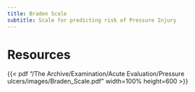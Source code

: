 ```yaml
---
title: Braden Scale
subtitle: Scale for predicting risk of Pressure Injury
---
```





# Resources

{{< pdf "/The Archive/Examination/Acute Evaluation/Pressure ulcers/images/Braden_Scale.pdf" width=100% height=600 >}}